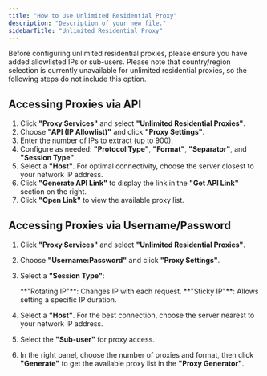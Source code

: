 ```yaml
---
title: "How to Use Unlimited Residential Proxy"
description: "Description of your new file."
sidebarTitle: "Unlimited Residential Proxy"
---
```


Before configuring unlimited residential proxies, please ensure you have added allowlisted IPs or sub-users. Please note that country/region selection is currently unavailable for unlimited residential proxies, so the following steps do not include this option.

## **Accessing Proxies via API**

1. Click **"Proxy Services"** and select **"Unlimited Residential Proxies"**.
2. Choose **"API (IP Allowlist)"** and click **"Proxy Settings"**.
3. Enter the number of IPs to extract (up to 900).
4. Configure as needed: **"Protocol Type"**, **"Format"**, **"Separator"**, and **"Session Type"**.
5. Select a **"Host"**. For optimal connectivity, choose the server closest to your network IP address.
6. Click **"Generate API Link"** to display the link in the **"Get API Link"** section on the right.
7. Click **"Open Link"** to view the available proxy list.

## **Accessing Proxies via Username/Password**

1. Click **"Proxy Services"** and select **"Unlimited Residential Proxies"**.
2. Choose **"Username:Password"** and click **"Proxy Settings"**.
3. Select a **"Session Type"**:

   <Check>
     **"Rotating IP"**: Changes IP with each request.
   </Check>
   <Check>
     **"Sticky IP"**: Allows setting a specific IP duration.
   </Check>
4. Select a **"Host"**. For the best connection, choose the server nearest to your network IP address.
5. Select the **"Sub-user"** for proxy access.
6. In the right panel, choose the number of proxies and format, then click **"Generate"** to get the available proxy list in the **"Proxy Generator"**.